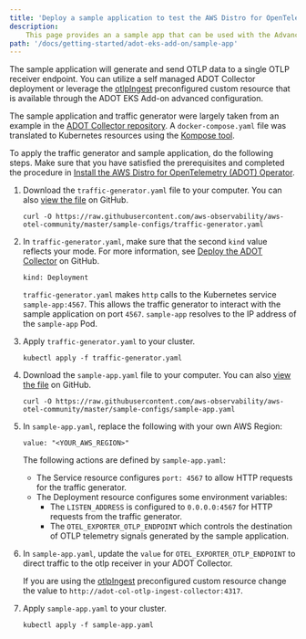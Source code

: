 ```yaml
---
title: 'Deploy a sample application to test the AWS Distro for OpenTelemetry Collector'
description:
    This page provides an a sample app that can be used with the Advanced Configuration
path: '/docs/getting-started/adot-eks-add-on/sample-app'
---
```


The sample application will generate and send OTLP data to a single OTLP receiver endpoint. You can utilize a self managed 
ADOT Collector deployment or leverage the [otlpIngest](docs/getting-started/adot-eks-add-on/config-otlp-ingest) preconfigured custom resource that is available through the ADOT
EKS Add-on advanced configuration. 

The sample application and traffic generator were largely taken from an example in the [ADOT Collector repository](https://github.com/aws-observability/aws-otel-collector/blob/main/examples/docker/docker-compose.yaml)\. 
A `docker-compose.yaml` file was translated to Kubernetes resources using the [Kompose tool](https://kompose.io/)\.

To apply the traffic generator and sample application, do the following steps\. Make sure that you have satisfied the prerequisites and completed the 
procedure in [Install the AWS Distro for OpenTelemetry \(ADOT\) Operator](/docs/getting-started/adot-eks-add-on/installation)\. 

1. Download the `traffic-generator.yaml` file to your computer\. You can also [view the file](https://github.com/aws-observability/aws-otel-community/blob/master/sample-configs/traffic-generator.yaml) on GitHub\.

   ```
   curl -O https://raw.githubusercontent.com/aws-observability/aws-otel-community/master/sample-configs/traffic-generator.yaml
   ```

2. In `traffic-generator.yaml`, make sure that the second `kind` value reflects your mode\. For more information, 
see [Deploy the ADOT Collector](https://aws-otel.github.io/docs/getting-started/adot-eks-add-on/installation#deploy-the-adot-collector) on GitHub\.

   ```
   kind: Deployment
   ```

   `traffic-generator.yaml` makes `http` calls to the Kubernetes service `sample-app:4567`\. This allows the traffic generator to 
   interact with the sample application on port `4567`\. `sample-app` resolves to the IP address of the `sample-app` Pod\.

3. Apply `traffic-generator.yaml` to your cluster\.

   ```
   kubectl apply -f traffic-generator.yaml
   ```

4. Download the `sample-app.yaml` file to your computer\. You can also [view the file](https://github.com/aws-observability/aws-otel-community/blob/master/sample-configs/sample-app.yaml) on GitHub\.

   ```
   curl -O https://raw.githubusercontent.com/aws-observability/aws-otel-community/master/sample-configs/sample-app.yaml
   ```

5. In `sample-app.yaml`, replace the following with your own AWS Region:

   ```
   value: "<YOUR_AWS_REGION>"
   ```

   The following actions are defined by `sample-app.yaml`:
   + The Service resource configures `port: 4567` to allow HTTP requests for the traffic generator\.
   + The Deployment resource configures some environment variables:
     + The `LISTEN_ADDRESS` is configured to `0.0.0.0:4567` for HTTP requests from the traffic generator\.
     + The `OTEL_EXPORTER_OTLP_ENDPOINT` which controls the destination of OTLP telemetry signals generated by the sample application. 

6. In `sample-app.yaml`, update the `value` for `OTEL_EXPORTER_OTLP_ENDPOINT` to direct traffic to the otlp receiver in your ADOT Collector\.

   If you are using the [otlpIngest](docs/getting-started/adot-eks-add-on/config-otlp-ingest) preconfigured custom resource change the value to `http://adot-col-otlp-ingest-collector:4317`\.

7. Apply `sample-app.yaml` to your cluster\.

   ```
   kubectl apply -f sample-app.yaml
   ```